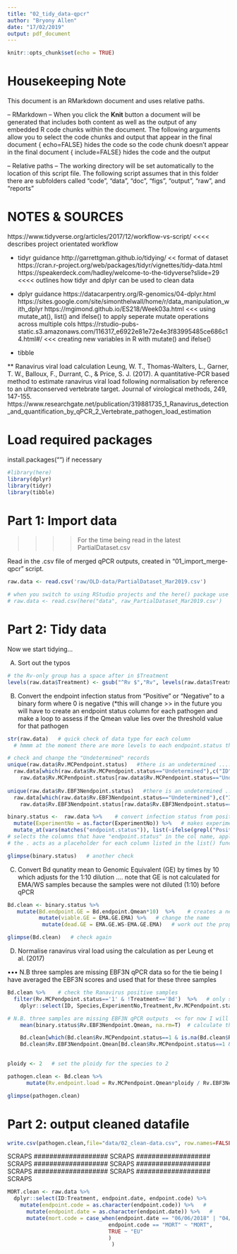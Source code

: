 ```yaml
---
title: "02_tidy_data-qpcr"
author: "Bryony Allen"
date: "17/02/2019"
output: pdf_document
---
```


```r
knitr::opts_chunk$set(echo = TRUE)
```

# Housekeeping Note #
This document is an RMarkdown document and uses relative paths.

-- RMarkdown -- 
When you click the **Knit** button a document will be generated that includes both content as well as the output of any embedded R code chunks within the document.
The following arguments allow you to select the code chunks and output that appear in the final document
     {   echo=FALSE} hides the code so the code chunk doesn't appear in the final document 
     {   include=FALSE} hides the code and the output 
      
-- Relative paths -- 
    The working directory will be set automatically to the location of this script file. The following script assumes that in this folder there are subfolders called "code", "data", "doc", "figs", "output", "raw", and "reports" 


# NOTES & SOURCES #
https://www.tidyverse.org/articles/2017/12/workflow-vs-script/     <<<< describes project orientated workflow 

* tidyr guidance
http://garrettgman.github.io/tidying/  << format of dataset 
https://cran.r-project.org/web/packages/tidyr/vignettes/tidy-data.html
https://speakerdeck.com/hadley/welcome-to-the-tidyverse?slide=29    <<<< outlines how tidyr and dplyr can be used to clean data 

* dplyr guidance
https://datacarpentry.org/R-genomics/04-dplyr.html
https://sites.google.com/site/simonthelwall/home/r/data_manipulation_with_dplyr 
https://mgimond.github.io/ES218/Week03a.html    <<< using mutate_at(), list() and ifelse() to apply seperate mutate operations across multiple cols 
https://rstudio-pubs-static.s3.amazonaws.com/116317_e6922e81e72e4e3f83995485ce686c14.html#/   <<< creating new variables in R with mutate() and ifelse() 

* tibble 


** Ranavirus viral load calculation 
Leung, W. T., Thomas-Walters, L., Garner, T. W., Balloux, F., Durrant, C., & Price, S. J. (2017). A quantitative-PCR based method to estimate ranavirus viral load following normalisation by reference to an ultraconserved vertebrate target. Journal of virological methods, 249, 147-155.
https://www.researchgate.net/publication/319881735_1_Ranavirus_detection_and_quantification_by_qPCR_2_Vertebrate_pathogen_load_estimation

# Load required packages 
install.packages("") if necessary  

```r
#library(here)
library(dplyr)
library(tidyr)
library(tibble)
```

# Part 1: Import data 
>>>> For the time being read in the latest PartialDataset.csv 

Read in the .csv file of merged qPCR outputs, created in "01_import_merge-qpcr" script. 

```r
raw.data <- read.csv('raw/OLD-data/PartialDataset_Mar2019.csv') 

# when you switch to using RStudio projects and the here() package use the following code 
# raw.data <- read.csv(here("data", raw_PartialDataset_Mar2019.csv') 

```

# Part 2: Tidy data 

Now we start tidying...

A) Sort out the typos 
```r
# the Rv-only group has a space after in $Treatment 
levels(raw.data$Treatment) <- gsub("^Rv $","Rv", levels(raw.data$Treatment))

```



B) Convert the endpoint infection status from "Positive" or "Negative" to a binary form where 0 is negative (*this will change >> in the future you will have to create an endpoint status column for each pathogen and make a loop to assess if the Qmean value lies over the threshold value for that pathogen 

```r
str(raw.data)   # quick check of data type for each column 
  # hmmm at the moment there are more levels to each endpoint.status than if it was just Positive or Negative   

# check and change the "Undetermined" records 
unique(raw.data$Rv.MCPendpoint.status)   #there is an undetermined ....
  raw.data[which(raw.data$Rv.MCPendpoint.status=="Undetermined"),c("ID", "ExperimentNo", "Rv.MCPendpoint.status", "Rv.MCPendpoint.Qmean", "Rv.EBF3Nendpoint.status", "Rv.EBF3Nendpoint.Qmean")]  # it has a Rv QMean score and EBF3N result so change to postive 
    raw.data$Rv.MCPendpoint.status[raw.data$Rv.MCPendpoint.status=="Undetermined"]<-"Positive"
  
unique(raw.data$Rv.EBF3Nendpoint.status)   #there is an undetermined ....
  raw.data[which(raw.data$Rv.EBF3Nendpoint.status=="Undetermined"),c("ID", "ExperimentNo", "Rv.MCPendpoint.status", "Rv.MCPendpoint.Qmean", "Rv.EBF3Nendpoint.status", "Rv.EBF3Nendpoint.Qmean")] 
    raw.data$Rv.EBF3Nendpoint.status[raw.data$Rv.EBF3Nendpoint.status=="Undetermined"]<-"Positive "  # had to put a space here so that it would accept it 

binary.status <-  raw.data %>%    # convert infection status from positive/negaitve to binary 
  mutate(ExperimentNo = as.factor(ExperimentNo)) %>%   # makes experiment number a factor 
  mutate_at(vars(matches("endpoint.status")), list(~ifelse(grepl("Positive", .),1,0)))   # takes seperate ifelse and mutate operations and makes them a single mutate_at() operation 
# selects the columns that have "endpoint.status" in the col name, applies an ifelse operation that finds an value that matches "Positive" (a way round the accidental spaces) and makes then 1's and all other values 0's
# the . acts as a placeholder for each column listed in the list() function and the ~ operatir is used in lieu of .=

glimpse(binary.status)   # another check
```

C) Convert Bd qunatity mean to Genomic Equivalent (GE) by times by 10 which adjusts for the 1:10 dilution ....  note that GE is not calculated for EMA/WS samples because the samples were not diluted (1:10) before qPCR 

```r

Bd.clean <- binary.status %>%
   mutate(Bd.endpoint.GE = Bd.endpoint.Qmean*10)  %>%    # creates a new column containing the calculated genomic equivalence score (GE) from QMean (time by 10)
          mutate(viable.GE = EMA.GE.EMA) %>%   # change the name 
           mutate(dead.GE = EMA.GE.WS-EMA.GE.EMA)   # work out the proportion of dead zoospores 

glimpse(Bd.clean)   # check again
```


D) Normalise ranavirus viral load using the calculation as per Leung et al. (2017) 

••• N.B three samples are missing EBF3N qPCR data so for the tie being I have averaged the EBF3N scores and used that for these three samples 

```r

Bd.clean %>%    # check the Ranavirus positive samples 
  filter(Rv.MCPendpoint.status=='1' & !Treatment=='Bd')  %>%   # only samples that scored positve for MCP (Rv infection) and excluding Bd only treatment group  
    dplyr::select(ID, Species,ExperimentNo,Treatment,Rv.MCPendpoint.status,Rv.MCPendpoint.Qmean,Rv.EBF3Nendpoint.status,Rv.EBF3Nendpoint.Qmean)

# N.B. three samples are missing EBF3N qPCR outputs  << for now I will manually change them to the mean EBF3N quantity mean score 
    mean(binary.status$Rv.EBF3Nendpoint.Qmean, na.rm=T)  # calculate the mean EBF3N qPCR quantity mean  ==  2592.907

    Bd.clean[which(Bd.clean$Rv.MCPendpoint.status==1 & is.na(Bd.clean$Rv.EBF3Nendpoint.Qmean)),c("ID", "ExperimentNo", "Rv.MCPendpoint.status", "Rv.MCPendpoint.Qmean", "Rv.EBF3Nendpoint.status", "Rv.EBF3Nendpoint.Qmean")]  # finds individuals that have Rv infection (aka MCP score) but haven't got EBF3N data 
    Bd.clean$Rv.EBF3Nendpoint.Qmean[Bd.clean$Rv.MCPendpoint.status==1 & is.na(Bd.clean$Rv.EBF3Nendpoint.Qmean)]<- 2592.907

    
ploidy <- 2   # set the ploidy for the species to 2 

pathogen.clean <- Bd.clean %>%
      mutate(Rv.endpoint.load = Rv.MCPendpoint.Qmean*ploidy / Rv.EBF3Nendpoint.Qmean)   # new column calculating the viral load 

glimpse(pathogen.clean)
```





# Part 2: output cleaned datafile 

```r

write.csv(pathogen.clean,file="data/02_clean-data.csv", row.names=FALSE)

```



################### SCRAPS ################### SCRAPS ################### SCRAPS ################### SCRAPS ################### SCRAPS ################### SCRAPS ################### SCRAPS ###################


```r

MORT.clean <- raw.data %>%
  dplyr::select(ID:Treatment, endpoint.date, endpoint.code) %>%
    mutate(endpoint.code = as.character(endpoint.code)) %>%   #  
      mutate(endpoint.date = as.character(endpoint.date)) %>%   #  
      mutate(mort.code = case_when(endpoint.date == "06/06/2018" | "04/07/2018" | "10/07/2018" | "21/10/2018" ~ "END", 
                                endpoint.code == "MORT" ~ "MORT", 
                                TRUE ~ "EU"
                                )
                                 )
   
```
